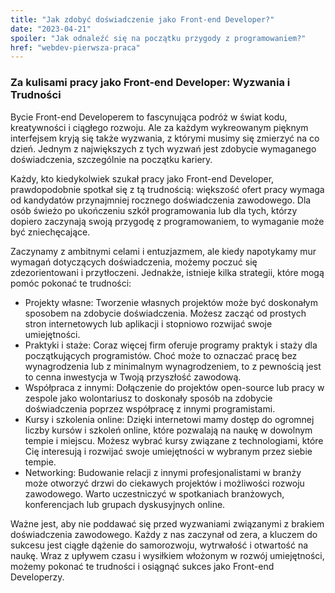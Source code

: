 ```yaml
---
title: "Jak zdobyć doświadczenie jako Front-end Developer?"
date: "2023-04-21"
spoiler: "Jak odnaleźć się na początku przygody z programowaniem?"
href: "webdev-pierwsza-praca"
---
```


### Za kulisami pracy jako Front-end Developer: Wyzwania i Trudności

Bycie Front-end Developerem to fascynująca podróż w świat kodu, kreatywności i ciągłego rozwoju. Ale za każdym wykreowanym pięknym interfejsem kryją się także wyzwania, z którymi musimy się zmierzyć na co dzień. Jednym z największych z tych wyzwań jest zdobycie wymaganego doświadczenia, szczególnie na początku kariery.

Każdy, kto kiedykolwiek szukał pracy jako Front-end Developer, prawdopodobnie spotkał się z tą trudnością: większość ofert pracy wymaga od kandydatów przynajmniej rocznego doświadczenia zawodowego. Dla osób świeżo po ukończeniu szkół programowania lub dla tych, którzy dopiero zaczynają swoją przygodę z programowaniem, to wymaganie może być zniechęcające.

Zaczynamy z ambitnymi celami i entuzjazmem, ale kiedy napotykamy mur wymagań dotyczących doświadczenia, możemy poczuć się zdezorientowani i przytłoczeni. Jednakże, istnieje kilka strategii, które mogą pomóc pokonać te trudności:

- Projekty własne: Tworzenie własnych projektów może być doskonałym sposobem na zdobycie doświadczenia. Możesz zacząć od prostych stron internetowych lub aplikacji i stopniowo rozwijać swoje umiejętności.
- Praktyki i staże: Coraz więcej firm oferuje programy praktyk i staży dla początkujących programistów. Choć może to oznaczać pracę bez wynagrodzenia lub z minimalnym wynagrodzeniem, to z pewnością jest to cenna inwestycja w Twoją przyszłość zawodową.
- Współpraca z innymi: Dołączenie do projektów open-source lub pracy w zespole jako wolontariusz to doskonały sposób na zdobycie doświadczenia poprzez współpracę z innymi programistami.
- Kursy i szkolenia online: Dzięki internetowi mamy dostęp do ogromnej liczby kursów i szkoleń online, które pozwalają na naukę w dowolnym tempie i miejscu. Możesz wybrać kursy związane z technologiami, które Cię interesują i rozwijać swoje umiejętności w wybranym przez siebie tempie.
- Networking: Budowanie relacji z innymi profesjonalistami w branży może otworzyć drzwi do ciekawych projektów i możliwości rozwoju zawodowego. Warto uczestniczyć w spotkaniach branżowych, konferencjach lub grupach dyskusyjnych online.

Ważne jest, aby nie poddawać się przed wyzwaniami związanymi z brakiem doświadczenia zawodowego. Każdy z nas zaczynał od zera, a kluczem do sukcesu jest ciągłe dążenie do samorozwoju, wytrwałość i otwartość na naukę. Wraz z upływem czasu i wysiłkiem włożonym w rozwój umiejętności, możemy pokonać te trudności i osiągnąć sukces jako Front-end Developerzy.

